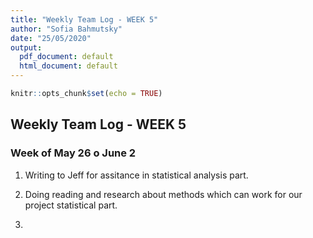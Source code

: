 ```yaml
---
title: "Weekly Team Log - WEEK 5"
author: "Sofia Bahmutsky"
date: "25/05/2020"
output:
  pdf_document: default
  html_document: default
---
```


```r
knitr::opts_chunk$set(echo = TRUE)
```

## Weekly Team Log - WEEK 5

### Week of May 26 o June 2

1. Writing to Jeff for assitance in statistical analysis part. 

2. Doing reading and research about methods which can work for our project statistical part.

3. 